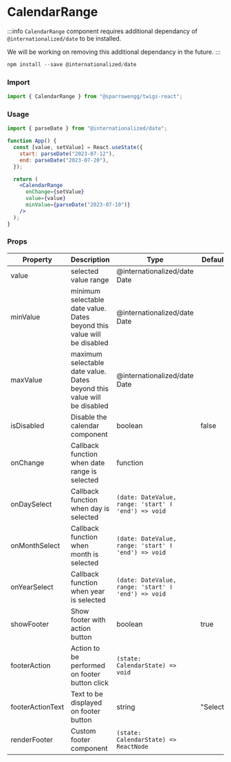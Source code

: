 
# CalendarRange

:::info
`CalendarRange` component requires additional dependancy of `@internationalized/date` to be installed.

We will be working on removing this additional dependancy in the future.
:::

```jsx
npm install --save @internationalized/date
```

### Import

```jsx
import { CalendarRange } from "@sparrowengg/twigs-react";
```

### Usage

<PlaygroundLink name="calendar-range" />

```jsx
import { parseDate } from "@internationalized/date";

function App() {
  const [value, setValue] = React.useState({
    start: parseDate("2023-07-12"),
    end: parseDate("2023-07-20"),
  });

  return (
    <CalendarRange
      onChange={setValue}
      value={value}
      minValue={parseDate("2023-07-10")}
    />
  );
}
```

### Props

| Property      | Description                                                             | Type                                                | Default |
| ------------- | ----------------------------------------------------------------------- | --------------------------------------------------- | ------- |
| value         | selected value range                                                    | @internationalized/date Date                        |         |
| minValue      | minimum selectable date value. Dates beyond this value will be disabled | @internationalized/date Date                        |         |
| maxValue      | maximum selectable date value. Dates beyond this value will be disabled | @internationalized/date Date                        |         |
| isDisabled    | Disable the calendar component                                          | boolean                                             | false   |
| onChange      | Callback function when date range is selected                           | function                                            |         |
| onDaySelect   | Callback function when day is selected                                  | `(date: DateValue, range: 'start' ǀ 'end') => void` |         |
| onMonthSelect | Callback function when month is selected                                | `(date: DateValue, range: 'start' ǀ 'end') => void` |         |
| onYearSelect  | Callback function when year is selected                                 | `(date: DateValue, range: 'start' ǀ 'end') => void` |         |
| showFooter       | Show footer with action button                                          | boolean                               | true     |
| footerAction     | Action to be performed on footer button click                           | `(state: CalendarState) => void`      |          |
| footerActionText | Text to be displayed on footer button                                   | string                                | "Select" |
| renderFooter     | Custom footer component                                                 | `(state: CalendarState) => ReactNode` |          |
